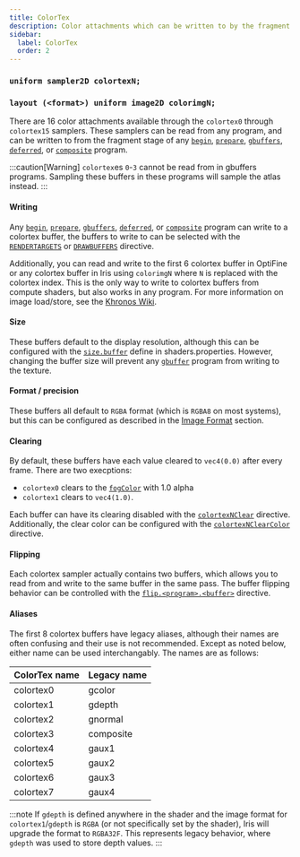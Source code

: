 ```yaml
---
title: ColorTex
description: Color attachments which can be written to by the fragment stage of begin, prepare, gbuffers, deferred, and composite programs.
sidebar:
  label: ColorTex
  order: 2
---
```



### `uniform sampler2D colortexN;`
### `layout (<format>) uniform image2D colorimgN;`

There are 16 color attachments available through the `colortex0` through `colortex15` samplers. These samplers can be read from any program, and can be written to from the fragment stage of any [`begin`](/current/reference/programs/begin/), [`prepare`](/current/reference/programs/prepare/), [`gbuffers`](/current/reference/programs/gbuffers/), [`deferred`](/current/reference/programs/deferred/), or [`composite`](/current/reference/programs/composite/) program. 

:::caution[Warning]
`colortex`es `0`-`3` cannot be read from in gbuffers programs. Sampling these buffers in these programs will sample the atlas instead.
:::

#### Writing
Any [`begin`](/current/reference/programs/begin/), [`prepare`](/current/reference/programs/prepare/), [`gbuffers`](/current/reference/programs/gbuffers/), [`deferred`](/current/reference/programs/deferred/), or [`composite`](/current/reference/programs/composite) program can write to a colortex buffer, the buffers to write to can be selected with the [`RENDERTARGETS`](/current/reference/constants/rendertargets/) or [`DRAWBUFFERS`](/current/reference/constants/drawbuffer/) directive.

Additionally, you can read and write to the first 6 colortex buffer in OptiFine or any colortex buffer in Iris using `colorimgN` where `N` is replaced with the colortex index. This is the only way to write to colortex buffers from compute shaders, but also works in any program. For more information on image load/store, see the [Khronos Wiki](https://www.khronos.org/opengl/wiki/Image_Load_Store).

#### Size
These buffers default to the display resolution, although this can be configured with the [`size.buffer`](/current/reference/shadersproperties/rendering/#sizebuffer) define in shaders.properties. However, changing the buffer size will prevent any [`gbuffer`](/current/reference/programs/gbuffers/) program from writing to the texture.

#### Format / precision
These buffers all default to `RGBA` format (which is `RGBA8` on most systems), but this can be configured as described in the [Image Format](/current/reference/buffers/image_format/) section.

#### Clearing

By default, these buffers have each value cleared to `vec4(0.0)` after every frame. There are two execptions:

- `colortex0` clears to the [`fogColor`](/current/reference/uniforms/rendering/#fogcolor) with 1.0 alpha
- `colortex1` clears to `vec4(1.0)`.

Each buffer can have its clearing disabled with the [`colortexNClear`](/current/reference/constants/buffer_clear/) directive. Additionally, the clear color can be configured with the [`colortexNClearColor`](/current/reference/constants/buffer_clear_color/) directive.

#### Flipping
Each colortex sampler actually contains two buffers, which allows you to read from and write to the same buffer in the same pass. The buffer flipping behavior can be controlled with the [`flip.<program>.<buffer>`](/current/reference/shadersproperties/rendering/#flip) directive.

#### Aliases <Badge text="Legacy" variant="danger" size="medium" />
The first 8 colortex buffers have legacy aliases, although their names are often confusing and their use is not recommended. Except as noted below, either name can be used interchangably. The names are as follows:

| ColorTex name | Legacy name |
| ------------- | ----------- |
| colortex0     | gcolor      |
| colortex1     | gdepth      |
| colortex2     | gnormal     |
| colortex3     | composite   |
| colortex4     | gaux1       |
| colortex5     | gaux2       |
| colortex6     | gaux3       |
| colortex7     | gaux4       |

:::note
If `gdepth` is defined anywhere in the shader and the image format for `colortex1`/`gdepth` is `RGBA` (or not specifically set by the shader), Iris will upgrade the format to `RGBA32F`. This represents legacy behavior, where `gdepth` was used to store depth values.
:::
